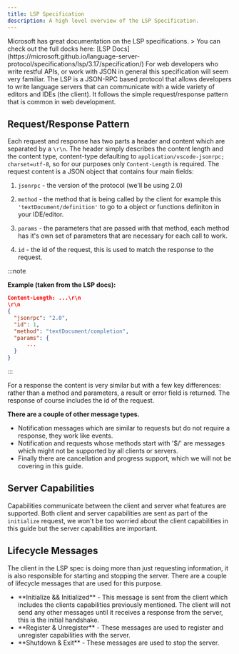 ```yaml
---
title: LSP Specification
description: A high level overview of the LSP Specification.
---
```


<Card title="Language Server Protocol" icon="information">
  Microsoft has great documentation on the LSP specifications.
  > You can check out the full docks here: [LSP Docs](https://microsoft.github.io/language-server-protocol/specifications/lsp/3.17/specification/)
</Card>

<Card title="High Level Overview" icon="rocket">
  For web developers who write restful APIs, or work with JSON in general this specification will seem very familiar.
  The LSP is a JSON-RPC based protocol that allows developers to write language servers that can communicate with a wide variety of editors and IDEs (the client).
  It follows the simple request/response pattern that is common in web development.
</Card>

## Request/Response Pattern

  Each request and response has two parts a header and content which are separated by a `\r\n`.
  The header simply describes the content length and the content type, content-type defaulting to `application/vscode-jsonrpc; charset=utf-8`, so for our purposes only `Content-Length` is required.
  The request content is a JSON object that contains four main fields: 

  1. `jsonrpc` - the version of the protocol (we'll be using 2.0)

  2. `method`  - the method that is being called by the client for example this `'textDocument/definition'` to go to a object or functions definiton in your IDE/editor.

  3. `params` - the parameters that are passed with that method, each method has it's own set of parameters that are necessary for each call to work.

  4. `id` - the id of the request, this is used to match the response to the request.

:::note

**Example (taken from the LSP docs):**
  ```json
Content-Length: ...\r\n
\r\n
{
	"jsonrpc": "2.0",
	"id": 1,
	"method": "textDocument/completion",
	"params": {
		...
	}
}
```
:::

For a response the content is very similar but with a few key differences: rather than a method and parameters, a result or error field is returned.
The response of course includes the id of the request.

**There are a couple of other message types.**

<ul>
  <li class="list-disc">
  Notification messages which are similar to requests but do not require a response, they work like events.
  </li>
  <li class="list-disc">
  Notification and requests whose methods start with '$/' are messages which might not be supported by all clients or servers.
  </li>
  <li class="list-disc">
    Finally there are cancellation and progress support, which we will not be covering in this guide.
  </li>
</ul>

## Server Capabilities

Capabilities communicate between the client and server what features are supported.
Both client and server capabilities are sent as part of the `initialize` request, we won't be too worried about the client 
capabilities in this guide but the server capabilities are important.

## Lifecycle Messages

The client in the LSP spec is doing more than just requesting information, it is also responsible for starting and stopping the server.
There are a couple of lifecycle messages that are used for this purpose.

<ul>
  <li class="list-disc">
        **Initialize && Initialized** - This message is sent from the client which includes the clients capabilities previously mentioned.
        The client will not send any other messages until it receives a response from the server, this is the initial handshake.
  </li>
  <li class="list-disc">
    **Register & Unregister** - These messages are used to register and unregister capabilities with the server.
  </li>
  <li class="list-disc">
        **Shutdown & Exit** - These messages are used to stop the server.
  </li>
</ul>
